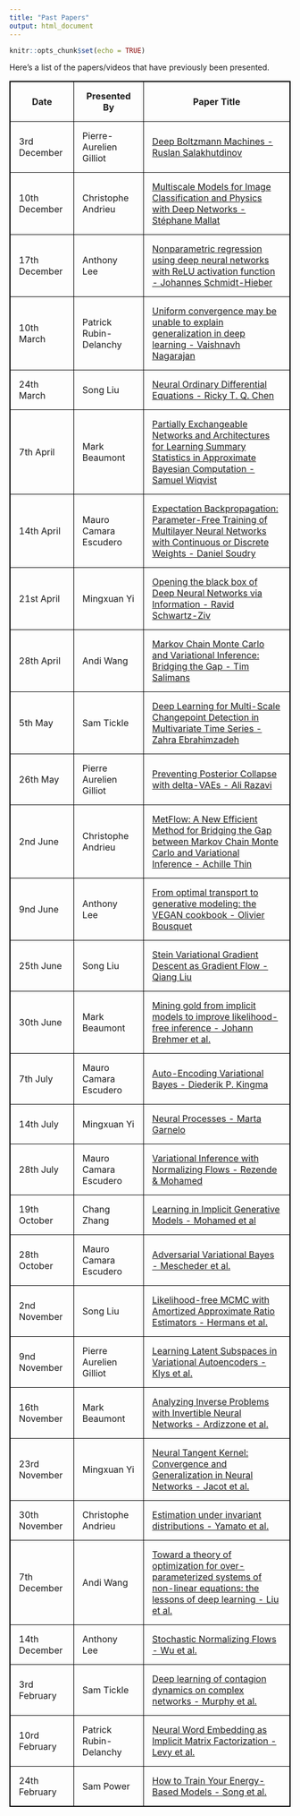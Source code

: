 ```yaml
---
title: "Past Papers"
output: html_document
---
```


```r
knitr::opts_chunk$set(echo = TRUE)
```

Here's a list of the papers/videos that have previously been presented.


<style>
table, th, td {
  border: 1px solid black;
  border-collapse: collapse;
}
th, td {
  padding: 15px;
}
</style>

<table>
  <tr>
    <th>Date</th>
    <th>Presented By</th>
    <th>Paper Title</th>
  </tr>
  <tr>
    <td>3rd December</td>
    <td>Pierre-Aurelien Gilliot</td>
    <td><a href="http://proceedings.mlr.press/v5/salakhutdinov09a/salakhutdinov09a.pdf" target="_blank">Deep Boltzmann Machines - Ruslan Salakhutdinov</a></td>
  </tr>
  <tr>
    <td>10th December</td>
    <td>Christophe Andrieu</td>
    <td><a href="https://www.youtube.com/watch?v=R5hSqeLSQC0&app=desktop" target="_blank">Multiscale Models for Image Classification and Physics with Deep Networks - Stéphane Mallat</a></td>
  </tr>
  <tr>
    <td>17th December</td>
    <td>Anthony Lee</td>
    <td><a href="https://arxiv.org/abs/1708.06633" target="_blank">Nonparametric regression using deep neural networks with ReLU activation function - Johannes Schmidt-Hieber</a></td>
  </tr>
  <tr>
    <td>10th March</td>
    <td>Patrick Rubin-Delanchy</td>
    <td><a href="https://arxiv.org/pdf/1902.04742.pdf" target="_blank">Uniform convergence may be unable to explain generalization in deep learning - Vaishnavh Nagarajan</a></td>
  </tr>
  <tr>
    <td>24th March</td>
    <td>Song Liu</td>
    <td><a href="https://arxiv.org/pdf/1806.07366.pdf" target="_blank">Neural Ordinary Differential Equations - Ricky T. Q. Chen</a></td>
  </tr>
    <tr>
    <td>7th April</td>
    <td>Mark Beaumont</td>
    <td><a href="https://arxiv.org/pdf/1901.10230.pdf" target="_blank">Partially Exchangeable Networks and Architectures for Learning Summary
Statistics in Approximate Bayesian Computation - Samuel Wiqvist</a></td>
  </tr>
    </tr>
  <tr>
    <td>14th April</td>
    <td>Mauro Camara Escudero</td>
    <td><a href="https://papers.nips.cc/paper/5269-expectation-backpropagation-parameter-free-training-of-multilayer-neural-networks-with-continuous-or-discrete-weights.pdf" target="_blank">Expectation Backpropagation: Parameter-Free
Training of Multilayer Neural Networks with
Continuous or Discrete Weights - Daniel Soudry</a></td>
  </tr>
  <tr>
    <td>21st April</td>
    <td>Mingxuan Yi</td>
    <td><a href="https://arxiv.org/pdf/1703.00810.pdf" target="_blank">Opening the black box of Deep Neural Networks
via Information - Ravid Schwartz-Ziv</a></td>
  </tr>
    <tr>
    <td>28th April</td>
    <td>Andi Wang</td>
    <td><a href="https://arxiv.org/pdf/1410.6460.pdf" target="_blank">Markov Chain Monte Carlo and Variational Inference:
Bridging the Gap - Tim Salimans</a></td>
  </tr>
    <tr>
    <td>5th May</td>
    <td>Sam Tickle</td>
    <td><a href="https://arxiv.org/pdf/1905.06913.pdf" target="_blank">Deep Learning for Multi-Scale Changepoint
Detection in Multivariate Time Series - Zahra Ebrahimzadeh</a></td>
  </tr>
  <tr>
    <td>26th May</td>
    <td>Pierre Aurelien Gilliot</td>
    <td><a href="https://arxiv.org/abs/1901.03416" target="_blank">Preventing Posterior Collapse with delta-VAEs - Ali Razavi</a></td>
  </tr>
    <tr>
    <td>2nd June</td>
    <td>Christophe Andrieu</td>
    <td><a href="https://arxiv.org/abs/2002.12253" target="_blank">MetFlow: A New Efficient Method for Bridging the Gap between Markov Chain Monte Carlo and Variational Inference - Achille Thin</a></td>
  </tr>
  <tr>
    <td>9nd June</td>
    <td>Anthony Lee</td>
    <td><a href="https://arxiv.org/pdf/1705.07642.pdf" target="_blank">From optimal transport to generative modeling:
the VEGAN cookbook - Olivier Bousquet</a></td>
  </tr>
  <tr>
    <td>25th June</td>
    <td>Song Liu</td>
    <td><a href="https://arxiv.org/pdf/1704.07520.pdf" target="_blank">Stein Variational Gradient Descent as Gradient Flow - Qiang Liu</a></td>
  </tr>
    <tr>
    <td>30th June</td>
    <td>Mark Beaumont</td>
    <td><a href="https://www.pnas.org/content/117/10/5242" target="_blank">Mining gold from implicit models to improve
likelihood-free inference - Johann Brehmer et al.</a></td>
  </tr>
  <tr>
    <td>7th July</td>
    <td>Mauro Camara Escudero</td>
    <td><a href="https://arxiv.org/pdf/1312.6114.pdf" target="_blank">Auto-Encoding Variational Bayes - Diederik P. Kingma</a></td>
  </tr>
  <tr>
    <td>14th July</td>
    <td>Mingxuan Yi</td>
    <td><a href="https://arxiv.org/pdf/1807.01622.pdf" target="_blank">Neural Processes - Marta Garnelo</a></td>
  </tr>
    <tr>
    <td>28th July</td>
    <td>Mauro Camara Escudero</td>
    <td><a href="https://arxiv.org/pdf/1505.05770.pdf" target="_blank">Variational Inference with Normalizing Flows - Rezende & Mohamed</a></td>
  </tr>
  <tr>
    <td>19th October</td>
    <td>Chang Zhang</td>
    <td><a href="https://arxiv.org/pdf/1610.03483.pdf" target="_blank">Learning in Implicit Generative Models - Mohamed et al</a></td>
  </tr>
  <tr>
    <td>28th October</td>
    <td>Mauro Camara Escudero</td>
    <td><a href="https://arxiv.org/pdf/1701.04722.pdf" target="_blank">Adversarial Variational Bayes - Mescheder et al.</a></td>
  </tr>
  <tr>
    <td>2nd November</td>
    <td>Song Liu</td>
    <td><a href="https://arxiv.org/pdf/1903.04057.pdf" target="_blank">Likelihood-free MCMC with Amortized Approximate Ratio Estimators - Hermans et al.</a></td>
  </tr>
  <tr>
    <td>9nd November</td>
    <td>Pierre Aurelien Gilliot</td>
    <td><a href="https://arxiv.org/pdf/1812.06190.pdf" target="_blank">Learning Latent Subspaces in
Variational Autoencoders - Klys et al.</a></td>
  </tr>
  <tr>
    <td>16th November</td>
    <td>Mark Beaumont</td>
    <td><a href="https://arxiv.org/pdf/1808.04730.pdf" target="_blank">Analyzing Inverse Problems with
Invertible Neural Networks - Ardizzone et al.</a></td>
  </tr>
  <tr>
    <td>23rd November</td>
    <td>Mingxuan Yi</td>
    <td><a href="https://arxiv.org/pdf/1806.07572.pdf" target="_blank">Neural Tangent Kernel:
Convergence and Generalization in Neural Networks - Jacot et al.</a></td>
  </tr>
  <tr>
    <td>30th November</td>
    <td>Christophe Andrieu</td>
    <td><a href="https://www.sciencedirect.com/science/article/pii/0378375889900645" target="_blank">Estimation under invariant distributions - Yamato et al.</a></td>
  </tr>
  <tr>
    <td>7th December</td>
    <td>Andi Wang</td>
    <td><a href="http://arxiv.org/abs/2003.00307" target="_blank">Toward a theory of optimization for over-parameterized systems of non-linear equations: the lessons of deep learning - Liu et al.</a></td>
  </tr>
  <tr>
    <td>14th December</td>
    <td>Anthony Lee</td>
    <td><a href="https://arxiv.org/pdf/2002.06707.pdf" target="_blank">Stochastic Normalizing Flows - Wu et al.</a></td>
  </tr>
  <tr>
    <td>3rd February</td>
    <td>Sam Tickle</td>
    <td><a href="https://arxiv.org/pdf/2006.05410.pdf" target="_blank">Deep learning of contagion dynamics on complex networks - Murphy et al.</a></td>
  </tr>
  <tr>
    <td>10rd February</td>
    <td>Patrick Rubin-Delanchy</td>
    <td><a href="https://papers.nips.cc/paper/2014/file/feab05aa91085b7a8012516bc3533958-Paper.pdf" target="_blank">Neural Word Embedding
as Implicit Matrix Factorization - Levy et al.</a></td>
  </tr>
  <tr>
    <td>24th February</td>
    <td>Sam Power</td>
    <td><a href="https://arxiv.org/abs/2101.03288" target="_blank">How to Train Your Energy-Based Models - Song et al.</a></td>
  </tr>
</table>